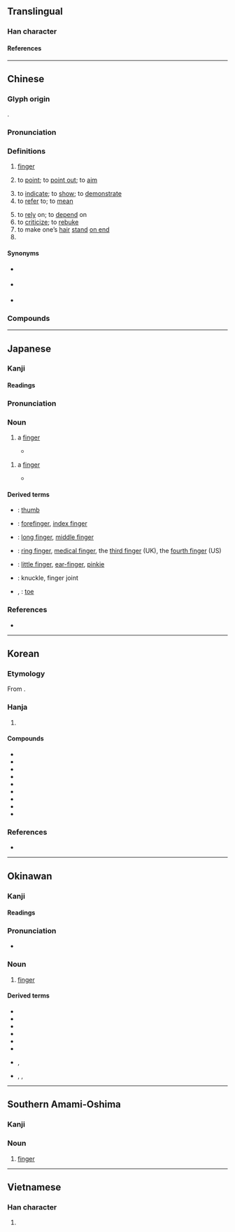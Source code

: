 {{see also|🈯|uni=auto}}
{{character info}}
==Translingual==
{{stroke order|strokes=9}}

===Han character===
{{Han char|rn=64|rad=手|as=06|sn=9|four=51061|canj=QPA|ids=⿰扌旨}}

====References====
{{Han ref|kx=0429.200|dkj=12034|dj=0778.150|hdz=31873.050|uh=6307}}

----

==Chinese==
{{zh-forms}}

===Glyph origin===
{{Han etym}}
{{Han compound|手|lt1=扌|旨|ls=psc|c1=s|c2=p}}.

===Pronunciation===
{{zh-pron
|m=zhǐ
|m-s=zi3
|c=zi2
|c-t=
|g=zi3
|h=pfs=chṳ́;gd=zi3
|j=
|mb=gǐ
|md=cī
|mn=kí/xm,zz,km:chái/xm,tp,kh,tn,tc,hc,sx,yl:cháiⁿ/qz,lk:chúiⁿ/mg:chán/chí
|mn_note=kí, chái/cháiⁿ/chúiⁿ/chán - vernacular; chí - literary
|mn-t=zi2/zoin2/gi2/zeng1/goi1/gi6
|mn-t_note=zoin2 - literary (“finger”); gi2 - literary (“to point”); zeng1 - colloquial, in some words; goi1 - colloquial, in some words; gi6 - colloquial, in some words
|w=2tsr
|x=
|mc=y
|oc=y
|cat=n,v,cls
}}

===Definitions===
{{zh-hanzi}}

# [[finger]]
#: {{zh-x|手指|finger}}
# to [[point]]; to [[point out]]; to [[aim]]
#: {{zh-x|指出|to point out}}
#: {{zh-x|指 人|to point at a person}}
# to [[indicate]]; to [[show]]; to [[demonstrate]]
# to [[refer]] to; to [[mean]]
#: {{zh-x|春天 指 的 是 冬天 後面 的 那個 季節。|Spring '''refers to''' the season after winter.}}
# to [[rely]] on; to [[depend]] on
# to [[criticize]]; to [[rebuke]]
# to make one’s [[hair]] [[stand]] [[on end]]
# {{zh-classifier|[[fingerwidth]]s}}

====Synonyms====
* {{sense|finger}} {{zh-l|手指}}
* {{sense|to point}} {{zh-l|點明}}
* {{sense|to rely on}} {{zh-l|仰仗}}

===Compounds===
{{zh-der|指腹為婚|指令|指關節|搖指|指南|一彈指|一腳指|不吝指教|不指望|中指|了如指掌|二拇指|五指|五指山|交通指揮|人氣指標|令人髮指|以指撓沸|佛指甲|使臂使指|修指甲|倒指|僂指|僮手指千|價值指標|光陰彈指|八指頭陀|六指|切韻指南|創意指導|加權指數|十二指腸|十指連心|千人所指|千夫所指|半指|口講指畫|合指症|同文算指|吹指|啖指咬舌|噬指棄薪|多指症|大拇指|大拇指頭|大指|如指諸掌|如臂使指|密度指數|寸指測淵|射魚指天|將指|小拇指|小指|屈指|屈指一算|屈指可數|劍指|彈指|彈指之間|彈指神功|惜指失掌|意指|戒指|戟指|戟指怒目|手指|手指字母|扳指|拇指|拈針指|拶指|指一說十|指不勝屈|指事|指使|指出|指北針|指南之助|指南宮|指南打北|指南車|指南針|指印|指古摘今|指名|指名道姓|指向|指囷|指地為盟|指壓|指天為誓|指天畫地|指天誓心|指天誓日|指天說地|指婚|指定|指定打擊|指定轉接|指實掌虛|指導|指導員|指尖|指山說磨|指山賣磨|指引|指手畫腳|指手頓腳|指指戳戳|指指搠搠|指指點點|指授|指掌|指控|指揮|指揮刀|指揮官|指揮導航|指揮棒|指揮艙|指揮若定|指揮部|指摘|指摹|指攀|指教|指數|指數函數|指數法則|指斥|指日|指日可待|指日高陞|指明|指書|指望|指東打西|指東畫西|指東話西|指東說西|指桑罵槐|指桑說槐|指極星|指標|指正|指歸|指水盟松|指決|指沓|指法|指派|指猴|指瑕|指瑕造隙|指環|指甲|指甲剪|指甲套兒|指甲油|指甲花|指甲草|指畫|指痕|指皂為白|指目|指破迷團|指示|指稱|指稱詞|指空話空|指紋|指紋分析|指紋紀錄|指紋辨識|指紋鑑定|指腳夫妻|指腹割衿|指腹裁襟|指螺|指要|指親托故|指觸|指認|指謫|指證|指豬罵狗|指責|指路人|指迷|指配|指針|指長話短|指陳|指雁為羹|指雞罵狗|指靠|指頭|指頭畫|指頭肚兒|指顧|指顧之際|指骨|指鹿為馬|指麾|指黑為白|指點|指點迷津|掐指一算|撚指|擘指|據床指麾|斗杓東指|旌旗所指|望風希指|東指|枝指|染指|染指垂涎|染指於鼎|根指數|梏十指|樂府指迷|武術指導|沒了指望|沒指望|泛指|灰指甲|無名指|無指望|物價指數|生產指數|發蹤指示|白指病|目指氣使|直指|相關指數|瞭如指掌|瞭若指掌|福利指標|管闚錐指|約指|結婚戒指|經濟指數|經濟指標|繞指柔|纖指|美工指導|股價指數|藝術指導|蘭花指|言近指遠|詘指|趨舍指湊|輪指|巡指間|迅指|針指|錐指|鑿空指鹿|電腦指令|領先指標|頤指|頤指氣使|頤指進退|頭髮上指|顧指|食指|食指大動|食指浩繁|首屈一指|駢拇枝指|髮上指冠|髮指|髮指眥裂|魯肅指囷|點指畫字|無指|示指}}

{{zh-cat|Beginning|Anatomy|Fingers}}

----

==Japanese==

===Kanji===
{{ja-kanji|grade=3|rs=手06}}

====Readings====
{{ja-readings
|goon=し
|kanon=し
|kun=ゆび-, さ-す
|nanori=むね
}}

===Pronunciation===
{{ja-pron|yomi=k|ゆび|acc=2|acc_ref=SMK2}}

===Noun===
{{ja-noun|ゆび|count=本}}

# a [[finger]]
#* {{RQ:Wamyō Ruijushō|2|38}}
#*: {{ux|ja|指 唐韵云、指. 音旨、'''由比'''、俗云於與比}}

{{ja-altread|hira=および}}

# a [[finger]]
#* {{RQ:Wamyō Ruijushō|2|38}}
#*: {{ux|ja|指 唐韵云、指. 音旨、由比、俗云'''於與比'''}}

====Derived terms====
* {{ja-r|親%指|おや%ゆび}}: [[thumb]]
* {{ja-r|人%差し指|ひと%さしゆび}}: [[forefinger]], [[index finger]]
* {{ja-r|中%指|なか%ゆび}}: [[long finger]], [[middle finger]]
* {{ja-r|薬%指|くすり%ゆび}}: [[ring finger]], [[medical finger]], the [[third finger]] (UK), the [[fourth finger]] (US)
* {{ja-r|小%指|こ%ゆび}}: [[little finger]], [[ear-finger]], [[pinkie]]
* {{ja-r|指%関%節|ゆび%かん%せつ}}: knuckle, finger joint
* {{ja-r|足%指|あし%ゆび}}, {{ja-r|足の指|あし の ゆび}}: [[toe]]

===References===
* {{R:Wamyō Ruijushō}}
<references/>

{{c|ja|Anatomy|Fingers|sort=ゆび}}

----

==Korean==

===Etymology===
From {{der|ko|ltc|-}} {{ltc-l|指}}. {{hanja-hunmong|지〮|ci|身體#상26A}}

===Hanja===
{{ko-hanja-search}}
{{ko-hanja|손가락|지}}

# {{hanja form of|지|[[finger]]}}

====Compounds====
{{der-top3|Compounds}}
* {{ko-l|소지|小指}}
* {{ko-l|약지|藥指}}
* {{ko-l|지도|指導}}
* {{ko-l|지령|指令}}
* {{ko-l|지목|指目}}
* {{ko-l|지수|指數}}
* {{ko-l|지시|指示}}
* {{ko-l|지적|[[indication]]; [[identification]]|指摘}}
* {{ko-l|지휘|[[command]]; [[direction]]|指揮}}
{{der-bottom}}

===References===
* {{R:hanjadoc|3947}}

----

==Okinawan==

===Kanji===
{{ryu-kanji}}

====Readings====
{{ryu-readings
|kun=いーび-
}}

===Pronunciation===
* {{IPA|ryu|/ʔiːbi/|sort=いいび}}

===Noun===
{{ryu-noun|いーび|sort=いいび}}

# [[finger]]

====Derived terms====
* {{l|ryu|指ぬ先|tr=いーびぬさち, ībinusachi|t=fingertip}}
* {{l|ryu|大指|tr=うふいーび, ufuībi|t=thumb, big toe}}
* {{l|ryu|中指|tr=なかいーび, nakaībi|t=middle finger}}
* {{l|ryu|薬指|tr=くすいいーび, kusuiībi|t=ring finger}}
* {{l|ryu|差し指|tr=さしいーび, sashiībi, さちいーび, sachiībi|t=index finger}}
* {{l|ryu|人差し指|tr=っちゅさしいーび, tchusachiībi|t=index finger}}
* {{l|ryu|均し指}}, {{l|ryu|平し指|tr=ならしいーび, narashiībi|t=ring finger}}
* {{l|ryu|指小}}, {{l|ryu|指子}}, {{l|ryu|指んぐゎー|tr=いーびんぐゎー, ībingwā|t=little finger, pinkie}}

{{c|ryu|Anatomy|Fingers|sort=いいび}}

----

==Southern Amami-Oshima==

===Kanji===
{{head|ams|Han character|hiragana|っいぃーび|romaji|'yībi}}

===Noun===
{{head|ams|noun|hiragana|っいぃーび|romaji|'yībi|sort=っいぃいび}}

# [[finger]]

{{c|ams|Anatomy|Fingers|sort=っいぃいび}}

----

==Vietnamese==

===Han character===
{{vi-readings|reading=chỉ, xỉ, chỏ|rs=手06}}

# {{rfdef|vi|sort=手06}}